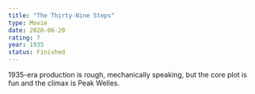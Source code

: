 ```yaml
---
title: "The Thirty-Nine Steps"
type: Movie
date: 2020-06-20
rating: 7
year: 1935
status: Finished
---
```


1935-era production is rough, mechanically speaking, but the core plot is fun and the climax is Peak Welles.
